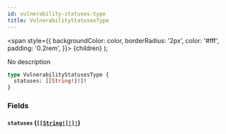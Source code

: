 ```yaml
---
id: vulnerability-statuses-type
title: VulnerabilityStatusesType
---
```


<span
style={{
      backgroundColor: color,
      borderRadius: '2px',
      color: '#fff',
      padding: '0.2rem',
    }}>
{children}
</span>
);

No description

```graphql
type VulnerabilityStatusesType {
  statuses: [[String!]!]!
}
```

### Fields

#### `statuses` ([`[[String!]!]!`](/api/graphql/documentation/scalars/string))
